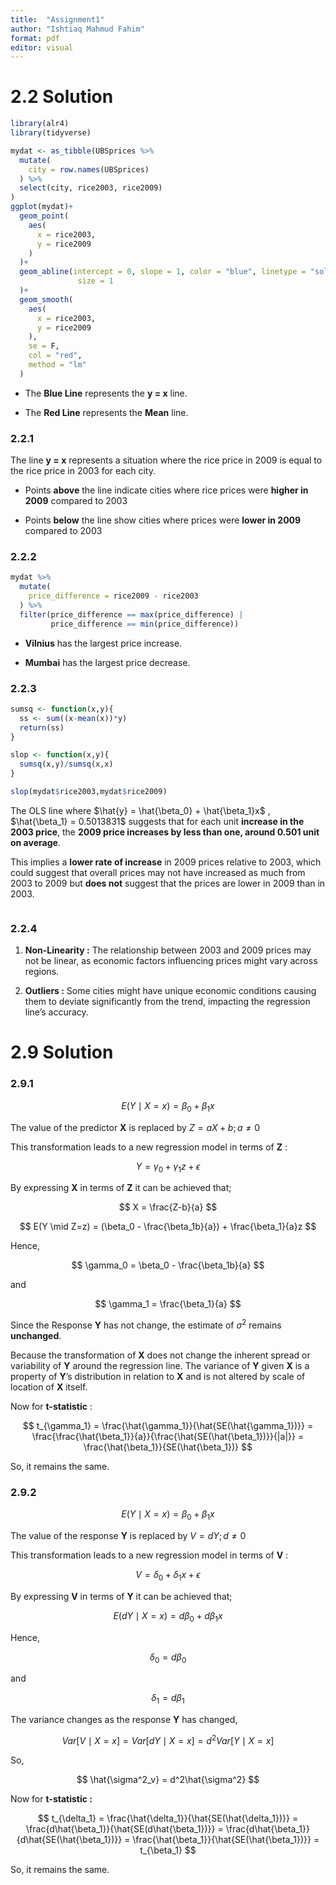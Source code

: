 ---
title:  "Assignment1"
author: "Ishtiaq Mahmud Fahim"
format: pdf
editor: visual
---

# 2.2 Solution

```{r pull, warning=F, message=F}
library(alr4)
library(tidyverse)

mydat <- as_tibble(UBSprices %>% 
  mutate(
    city = row.names(UBSprices)
  ) %>% 
  select(city, rice2003, rice2009)
)
ggplot(mydat)+
  geom_point(
    aes(
      x = rice2003,
      y = rice2009
    )
  )+
  geom_abline(intercept = 0, slope = 1, color = "blue", linetype = "solid",
               size = 1
  )+
  geom_smooth(
    aes(
      x = rice2003,
      y = rice2009
    ),
    se = F,
    col = "red",
    method = "lm"
  )
```

-   The **Blue Line** represents the **y = x** line.

-   The **Red Line** represents the **Mean** line.

### 2.2.1

The line **y = x** represents a situation where the rice price in 2009 is equal to the rice price in 2003 for each city.

-   Points **above** the line indicate cities where rice prices were **higher in 2009** compared to 2003

-   Points **below** the line show cities where prices were **lower in 2009** compared to 2003

\newpage

### 2.2.2

```{r}

mydat %>% 
  mutate(
    price_difference = rice2009 - rice2003
  ) %>% 
  filter(price_difference == max(price_difference) |
         price_difference == min(price_difference))

```

-   **Vilnius** has the largest price increase.

-   **Mumbai** has the largest price decrease.

### 2.2.3

```{r}
sumsq <- function(x,y){
  ss <- sum((x-mean(x))*y)
  return(ss)
}

slop <- function(x,y){
  sumsq(x,y)/sumsq(x,x)
}

slop(mydat$rice2003,mydat$rice2009)
```

The OLS line where $\hat{y} = \hat{\beta_0} + \hat{\beta_1}x$ , $\hat{\beta_1} = 0.5013831$ suggests that for each unit **increase in the 2003 price**, the **2009 price increases by less than one, around 0.501 unit on average**.

This implies a **lower rate of increase** in 2009 prices relative to 2003, which could suggest that overall prices may not have increased as much from 2003 to 2009 but **does not** suggest that the prices are lower in 2009 than in 2003.

\newpage

```{r, ref.label= "pull", results=T, echo=FALSE, message=FALSE, warning=FALSE}

```

### 2.2.4

1.  **Non-Linearity :** The relationship between 2003 and 2009 prices may not be linear, as economic factors influencing prices might vary across regions.

2.  **Outliers :** Some cities might have unique economic conditions causing them to deviate significantly from the trend, impacting the regression line's accuracy.

\newpage

# 2.9 Solution

### 2.9.1

$$
E(Y \mid X=x) = \beta_0 + \beta_1x
$$

The value of the predictor **X** is replaced by $Z = aX + b ; a\not=0$

This transformation leads to a new regression model in terms of **Z** :

$$
Y = \gamma_0 + \gamma_1z + \epsilon
$$

By expressing **X** in terms of **Z** it can be achieved that;

$$
X = \frac{Z-b}{a}
$$

$$
E(Y \mid Z=z) = (\beta_0 - \frac{\beta_1b}{a}) + \frac{\beta_1}{a}z
$$

Hence,

$$
\gamma_0 = \beta_0 - \frac{\beta_1b}{a}
$$

and

$$
\gamma_1 = \frac{\beta_1}{a}
$$

Since the Response **Y** has not change, the estimate of $\sigma^2$ remains **unchanged**.

Because the transformation of **X** does not change the inherent spread or variability of **Y** around the regression line. The variance of **Y** given **X** is a property of **Y**'s distribution in relation to **X** and is not altered by scale of location of **X** itself.

Now for **t-statistic** :

$$
t_{\gamma_1} = \frac{\hat{\gamma_1}}{\hat{SE(\hat{\gamma_1})}} = \frac{\frac{\hat{\beta_1}}{a}}{\frac{\hat{SE(\hat{\beta_1})}}{|a|}} = \frac{\hat{\beta_1}}{SE(\hat{\beta_1})}
$$

So, it remains the same.

\newpage

### 2.9.2

$$ E(Y \mid X=x) = \beta_0 + \beta_1x $$

The value of the response **Y** is replaced by $V = dY ; d \not= 0$

This transformation leads to a new regression model in terms of **V** :

$$
V = \delta_0 + \delta_1x + \epsilon
$$

By expressing **V** in terms of **Y** it can be achieved that;

$$
E(dY \mid X=x) = d\beta_0 + d\beta_1x
$$

Hence,

$$
\delta_0 = d\beta_0
$$

and

$$
\delta_1 = d\beta_1
$$

The variance changes as the response **Y** has changed,

$$
Var[V\mid X=x] = Var[dY\mid X=x] = d^2Var[Y\mid X=x]
$$

So,

$$
\hat{\sigma^2_v} = d^2\hat{\sigma^2}
$$

Now for **t-statistic :**

$$
t_{\delta_1} = \frac{\hat{\delta_1}}{\hat{SE(\hat{\delta_1})}} = \frac{d\hat{\beta_1}}{\hat{SE(d\hat{\beta_1})}} = \frac{d\hat{\beta_1}}{d\hat{SE(\hat{\beta_1})}} = \frac{\hat{\beta_1}}{\hat{SE(\hat{\beta_1})}} = t_{\beta_1}
$$

So, it remains the same.
